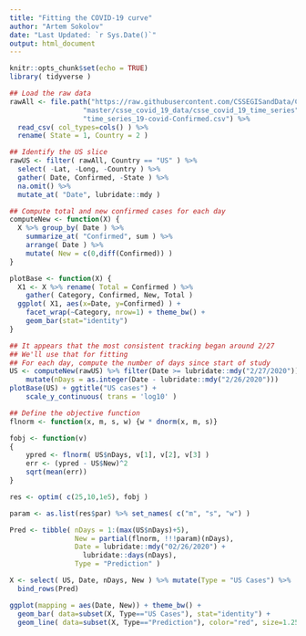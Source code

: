 ```yaml
---
title: "Fitting the COVID-19 curve"
author: "Artem Sokolov"
date: "Last Updated: `r Sys.Date()`"
output: html_document
---
```


```r
knitr::opts_chunk$set(echo = TRUE)
library( tidyverse )
```

```r
## Load the raw data
rawAll <- file.path("https://raw.githubusercontent.com/CSSEGISandData/COVID-19",
                  "master/csse_covid_19_data/csse_covid_19_time_series",
                  "time_series_19-covid-Confirmed.csv") %>%
  read_csv( col_types=cols() ) %>%
  rename( State = 1, Country = 2 )

## Identify the US slice
rawUS <- filter( rawAll, Country == "US" ) %>%
  select( -Lat, -Long, -Country ) %>%
  gather( Date, Confirmed, -State ) %>%
  na.omit() %>%
  mutate_at( "Date", lubridate::mdy )
```


```r
## Compute total and new confirmed cases for each day
computeNew <- function(X) {
  X %>% group_by( Date ) %>%
    summarize_at( "Confirmed", sum ) %>%
    arrange( Date ) %>%
    mutate( New = c(0,diff(Confirmed)) )
}

plotBase <- function(X) {
  X1 <- X %>% rename( Total = Confirmed ) %>%
    gather( Category, Confirmed, New, Total )
  ggplot( X1, aes(x=Date, y=Confirmed) ) +
    facet_wrap(~Category, nrow=1) + theme_bw() +
    geom_bar(stat="identity")
}
```

```r
## It appears that the most consistent tracking began around 2/27
## We'll use that for fitting
## For each day, compute the number of days since start of study
US <- computeNew(rawUS) %>% filter(Date >= lubridate::mdy("2/27/2020")) %>%
    mutate(nDays = as.integer(Date - lubridate::mdy("2/26/2020")))
plotBase(US) + ggtitle("US cases") +
    scale_y_continuous( trans = 'log10' )
```

```r
## Define the objective function
flnorm <- function(x, m, s, w) {w * dnorm(x, m, s)}

fobj <- function(v)
{
    ypred <- flnorm( US$nDays, v[1], v[2], v[3] )
    err <- (ypred - US$New)^2
    sqrt(mean(err))
}

res <- optim( c(25,10,1e5), fobj )

param <- as.list(res$par) %>% set_names( c("m", "s", "w") )

Pred <- tibble( nDays = 1:(max(US$nDays)+5),
                New = partial(flnorm, !!!param)(nDays),
                Date = lubridate::mdy("02/26/2020") + 
                  lubridate::days(nDays),
                Type = "Prediction" )

X <- select( US, Date, nDays, New ) %>% mutate(Type = "US Cases") %>%
  bind_rows(Pred)

ggplot(mapping = aes(Date, New)) + theme_bw() +
  geom_bar( data=subset(X, Type=="US Cases"), stat="identity") +
  geom_line( data=subset(X, Type=="Prediction"), color="red", size=1.25 )

```
